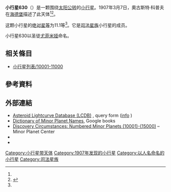 {{Infobox planet
 | minorplanet     = yes
 | name            = 630 Euphemia
 | background      = #D6D6D6
 | image = 
 | image_size      = 
 | caption         =
 | discovery_ref   =  <ref name="MPC-object" />
 | discoverer      = [[奧古斯特·科普夫|奧古斯特·科普夫]]
 | discovery_site  = [[海德堡|海德堡]]
 | discovered      = 1907年3月7日
 | mpc_name        = 630 Euphemia
 | alt_names       = 630 Euphemia
 | pronounced      = 
 | named_after     = <ref name="MPC-object" />
 | mp_category     = [[主帶小行星|主帶小行星]] <ref name="MPC-object" /><ref name="jpldata" />
 | orbit_ref       = <ref name="a">[http://ssd.jpl.nasa.gov/sbdb.cgi?sstr=630 630] {{Wayback|url=http://ssd.jpl.nasa.gov/sbdb.cgi?sstr=630 |date=20070322161147 }}，小行星數據庫瀏覽器（JPL Small-Body Database Browser）－[[美国国家航空航天局|美国国家航空航天局]]喷气推进实验室</ref>
 | epoch           = 2018-03-23.0（[[儒略日|JD]] 2458200.5）
 | uncertainty     = 0
 | observation_arc = 
 | aphelion = {{convert|2.917|AU|km|3|abbr=on|lk=out}}
 | perihelion      = {{convert|2.3332016|AU|km|3|abbr=on}}
 | semimajor       = 2.6250415
 | eccentricity    = 0.1111754
 | period          = 4.25[[儒略年|yr]]
 | mean_anomaly    = 52.47955[[度|°]]
 | mean_motion     = {{Deg2DMS|0.23173920|sup=ms}} / day
 | inclination     = 13.85509
 | asc_node        = 105.39935°
 | arg_peri        = 40.37678
 | mean_diameter   = 
 | rotation        = 
 | albedo          =
 | spectral_type   =
 | abs_magnitude   = 11.1<ref name="jpldata" />
}}
'''小行星630'''（{{lang-en|630 Euphemia}}）是一颗围绕[[太阳|太阳]][[公转|公转]]的[[小行星|小行星]]。1907年3月7日，奧古斯特·科普夫在[[海德堡|海德堡]]描述了此天体<ref name="a" /><ref>{{cite news|title=小行星列表|url=http://cfa-www.harvard.edu/iau/lists/NumberedMPs.txt|accessdate=2018-10-19|newspaper=哈佛大学|archive-date=2008-05-17|archive-url=https://web.archive.org/web/20080517010638/http://cfa-www.harvard.edu/iau/lists/NumberedMPs.txt|dead-url=no}}</ref>。

这颗小行星的[[绝对星等|绝对星等]]为11.1等<ref name="a" />。它是[[司法星族|司法星族]]小行星的成员。

小行星630以圣徒[[尤菲米娅|尤菲米娅]]命名。

== 相关條目 ==
*[[小行星列表/10001-11000|小行星列表/10001-11000]]

== 參考資料 ==
{{reflist|refs=

<ref name="jpldata">{{cite web
 |type         = 2018-01-26 last obs.
 |title        = JPL Small-Body Database Browser:630 Euphemia-630 Euphemia
 |url          = https://ssd.jpl.nasa.gov/sbdb.cgi?sstr=630
 |publisher    = [[Jet_Propulsion_Laboratory|Jet Propulsion Laboratory]]
 |accessdate   = 28 March 2018
 |archive-date = 2020-10-20
 |archive-url  = https://web.archive.org/web/20201020025805/https://ssd.jpl.nasa.gov/sbdb.cgi?sstr=630
 |dead-url     = no
}}</ref>

<ref name="MPC-object">{{cite web
  |title      = 630 Euphemia
  |work      = Minor Planet Center
  |url      = https://www.minorplanetcenter.net/db_search/show_object?object_id=630
  |accessdate      = 28 March 2018
  |archive-date      = 2016-03-04
  |archive-url      = https://web.archive.org/web/20160304113633/http://minorplanetcenter.net/db_search/show_object?object_id=630
  |dead-url      = no
  }}</ref>

}}

==  外部連結 ==
* [http://www.minorplanet.info/PHP/lcdbsummaryquery.php Asteroid Lightcurve Database (LCDB)] {{Wayback|url=http://www.minorplanet.info/PHP/lcdbsummaryquery.php |date=20171210173955 }}, query form ([http://www.minorplanet.info/lightcurvedatabase.html info] {{Wayback|url=http://www.minorplanet.info/lightcurvedatabase.html |date=20171216050541 }})
* [https://books.google.com/books?id=aeAg1X7afOoC&pg Dictionary of Minor Planet Names], Google books
* [http://www.minorplanetcenter.net/iau/lists/NumberedMPs010001.html Discovery Circumstances: Numbered Minor Planets (10001)-(15000)] {{Wayback|url=http://www.minorplanetcenter.net/iau/lists/NumberedMPs010001.html |date=20180612162317 }} – Minor Planet Center
* {{AstDys|630}}
* {{JPL small body}}

{{Minor Planet Number|[[小行星629|小行星629]]|[[小行星631|小行星631]]}}
{{小天体}}

[[Category:小行星带天体|Category:小行星带天体]]
[[Category:1907年发现的小行星|Category:1907年发现的小行星]]
[[Category:以人名命名的小行星|Category:以人名命名的小行星]]
[[Category:司法星族|Category:司法星族]]